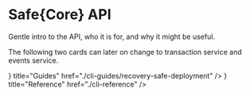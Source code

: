 
# Safe\{Core\} API

Gentle intro to the API, who it is for, and why it might be useful.

The following two cards can later on change to transaction service and events service.

<Cards>
  <Card icon={<Guides />} title="Guides" href="./cli-guides/recovery-safe-deployment" />
  <Card icon={<Reference />} title="Reference" href="./cli-reference" />
</Cards>